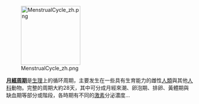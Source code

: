 [[File:MenstrualCycle_zh.png|160px]]

'''[[月經周期|月經周期]]'''是[[生理|生理]]上的循环周期，主要发生在一些具有生育能力的雌性[[人類|人類]]與其他[[人科|人科]]動物。完整的周期大約28天，其中可分成月經來潮、卵泡期、排卵、黃體期與缺血期等部分或階段，各時期有不同的[[激素|激素]]分泌濃度…